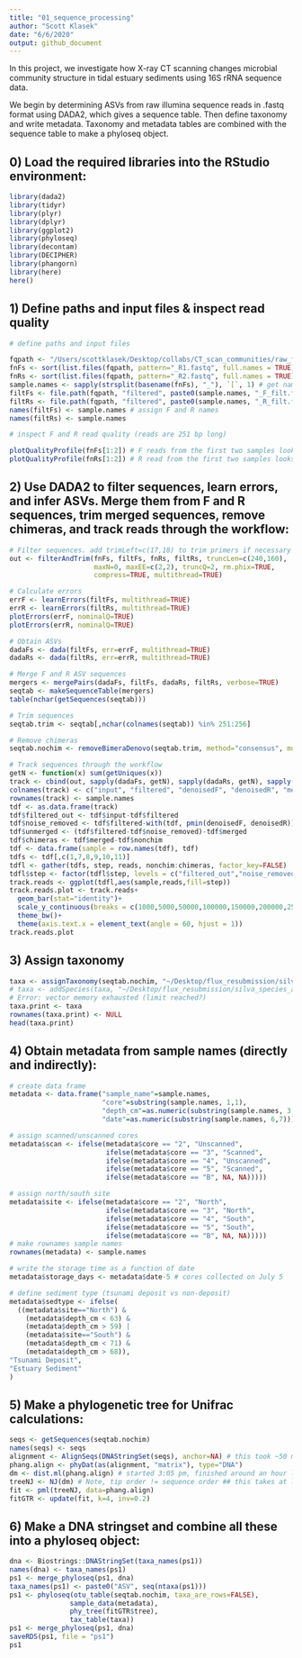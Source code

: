 ```yaml
---
title: "01_sequence_processing"
author: "Scott Klasek"
date: "6/6/2020"
output: github_document
---
```


In this project, we investigate how X-ray CT scanning changes microbial community structure in tidal estuary sediments using 16S rRNA sequence data.  

We begin by determining ASVs from raw illumina sequence reads in .fastq format using DADA2, which gives a sequence table. Then define taxonomy and write metadata. Taxonomy and metadata tables are combined with the sequence table to make a phyloseq object.  

## 0) Load the required libraries into the RStudio environment:  

```r
library(dada2)
library(tidyr)
library(plyr)
library(dplyr)
library(ggplot2)
library(phyloseq)
library(decontam)
library(DECIPHER)
library(phangorn)
library(here)
here()
```

## 1) Define paths and input files & inspect read quality

```r
# define paths and input files

fqpath <- "/Users/scottklasek/Desktop/collabs/CT_scan_communities/raw_fastq" # define path to fastq files
fnFs <- sort(list.files(fqpath, pattern="_R1.fastq", full.names = TRUE)) # get names of F reads
fnRs <- sort(list.files(fqpath, pattern="_R2.fastq", full.names = TRUE)) # get names of R reads
sample.names <- sapply(strsplit(basename(fnFs), "_"), `[`, 1) # get names of samples from F reads
filtFs <- file.path(fqpath, "filtered", paste0(sample.names, "_F_filt.fastq")) # define path and suffixes for filtered F reads
filtRs <- file.path(fqpath, "filtered", paste0(sample.names, "_R_filt.fastq")) # define path and suffixes for filtered R reads
names(filtFs) <- sample.names # assign F and R names
names(filtRs) <- sample.names

# inspect F and R read quality (reads are 251 bp long)

plotQualityProfile(fnFs[1:2]) # F reads from the first two samples looks good, trim at 240
plotQualityProfile(fnRs[1:2]) # R read from the first two samples looks less good, trim at 160
```

## 2) Use DADA2 to filter sequences, learn errors, and infer ASVs. Merge them from F and R sequences, trim merged sequences, remove chimeras, and track reads through the workflow:  

```r
# Filter sequences. add trimLeft=c(17,18) to trim primers if necessary
out <- filterAndTrim(fnFs, filtFs, fnRs, filtRs, truncLen=c(240,160),
                     maxN=0, maxEE=c(2,2), truncQ=2, rm.phix=TRUE,
                     compress=TRUE, multithread=TRUE)

# Calculate errors
errF <- learnErrors(filtFs, multithread=TRUE)
errR <- learnErrors(filtRs, multithread=TRUE)
plotErrors(errF, nominalQ=TRUE)
plotErrors(errR, nominalQ=TRUE)

# Obtain ASVs
dadaFs <- dada(filtFs, err=errF, multithread=TRUE)
dadaRs <- dada(filtRs, err=errR, multithread=TRUE)

# Merge F and R ASV sequences
mergers <- mergePairs(dadaFs, filtFs, dadaRs, filtRs, verbose=TRUE)
seqtab <- makeSequenceTable(mergers)
table(nchar(getSequences(seqtab)))

# Trim sequences
seqtab.trim <- seqtab[,nchar(colnames(seqtab)) %in% 251:256]

# Remove chimeras
seqtab.nochim <- removeBimeraDenovo(seqtab.trim, method="consensus", multithread=TRUE, verbose=TRUE)

# Track sequences through the workflow
getN <- function(x) sum(getUniques(x))
track <- cbind(out, sapply(dadaFs, getN), sapply(dadaRs, getN), sapply(mergers, getN), rowSums(seqtab.nochim))
colnames(track) <- c("input", "filtered", "denoisedF", "denoisedR", "merged", "nonchim")
rownames(track) <- sample.names
tdf <- as.data.frame(track)
tdf$filtered_out <- tdf$input-tdf$filtered
tdf$noise_removed <- tdf$filtered-with(tdf, pmin(denoisedF, denoisedR))
tdf$unmerged <- (tdf$filtered-tdf$noise_removed)-tdf$merged
tdf$chimeras <- tdf$merged-tdf$nonchim
tdf <- data.frame(sample = row.names(tdf), tdf)
tdfs <- tdf[,c(1,7,8,9,10,11)]
tdfl <- gather(tdfs, step, reads, nonchim:chimeras, factor_key=FALSE)
tdfl$step <- factor(tdfl$step, levels = c("filtered_out","noise_removed","unmerged","chimeras", "nonchim"))
track.reads <- ggplot(tdfl,aes(sample,reads,fill=step))
track.reads.plot <- track.reads+
  geom_bar(stat="identity")+
  scale_y_continuous(breaks = c(1000,5000,50000,100000,150000,200000,250000))+
  theme_bw()+
  theme(axis.text.x = element_text(angle = 60, hjust = 1))
track.reads.plot
```

## 3) Assign taxonomy

```r
taxa <- assignTaxonomy(seqtab.nochim, "~/Desktop/flux_resubmission/silva_nr_v132_train_set.fa", multithread=TRUE)
# taxa <- addSpecies(taxa, "~/Desktop/flux_resubmission/silva_species_assignment_v132.fa") you can assign species if you have more memory than this computer does:
# Error: vector memory exhausted (limit reached?)
taxa.print <- taxa
rownames(taxa.print) <- NULL
head(taxa.print)
```

## 4) Obtain metadata from sample names (directly and indirectly):  

```r
# create data frame
metadata <- data.frame("sample_name"=sample.names,
                       "core"=substring(sample.names, 1,1),
                       "depth_cm"=as.numeric(substring(sample.names, 3,4)),
                       "date"=as.numeric(substring(sample.names, 6,7)))

# assign scanned/unscanned cores
metadata$scan <- ifelse(metadata$core == "2", "Unscanned",
                        ifelse(metadata$core == "3", "Scanned",
                        ifelse(metadata$core == "4", "Unscanned",
                        ifelse(metadata$core == "5", "Scanned",
                        ifelse(metadata$core == "B", NA, NA)))))

# assign north/south site
metadata$site <- ifelse(metadata$core == "2", "North",
                        ifelse(metadata$core == "3", "North",
                        ifelse(metadata$core == "4", "South",
                        ifelse(metadata$core == "5", "South",
                        ifelse(metadata$core == "B", NA, NA)))))
# make rownames sample names
rownames(metadata) <- sample.names

# write the storage time as a function of date
metadata$storage_days <- metadata$date-5 # cores collected on July 5

# define sediment type (tsunami deposit vs non-deposit)
metadata$sedtype <- ifelse(
  ((metadata$site=="North") &
    (metadata$depth_cm < 63) &
    (metadata$depth_cm > 59) |
    (metadata$site=="South") &
    (metadata$depth_cm < 71) &
    (metadata$depth_cm > 68)),
"Tsunami Deposit",
"Estuary Sediment"
)
```

## 5) Make a phylogenetic tree for Unifrac calculations:  

```r
seqs <- getSequences(seqtab.nochim)
names(seqs) <- seqs
alignment <- AlignSeqs(DNAStringSet(seqs), anchor=NA) # this took ~50 minutes
phang.align <- phyDat(as(alignment, "matrix"), type="DNA")
dm <- dist.ml(phang.align) # started 3:05 pm, finished around an hour later? 
treeNJ <- NJ(dm) # Note, tip order != sequence order ## this takes at least an hour... started 6:01 pm
fit <- pml(treeNJ, data=phang.align)
fitGTR <- update(fit, k=4, inv=0.2)
```

## 6) Make a DNA stringset and combine all these into a phyloseq object:  

```r
dna <- Biostrings::DNAStringSet(taxa_names(ps1))
names(dna) <- taxa_names(ps1)
ps1 <- merge_phyloseq(ps1, dna)
taxa_names(ps1) <- paste0("ASV", seq(ntaxa(ps1)))
ps1 <- phyloseq(otu_table(seqtab.nochim, taxa_are_rows=FALSE), 
               sample_data(metadata), 
               phy_tree(fitGTR$tree),
               tax_table(taxa))
ps1 <- merge_phyloseq(ps1, dna)
saveRDS(ps1, file = "ps1")
ps1
```


